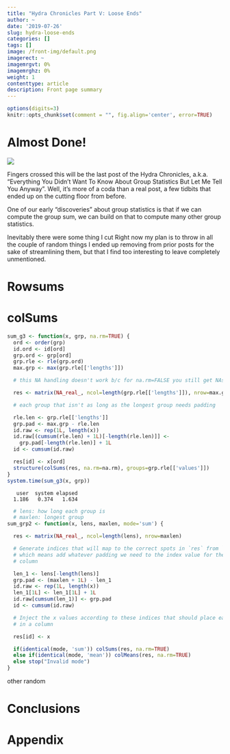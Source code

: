 ```yaml
---
title: "Hydra Chronicles Part V: Loose Ends"
author: ~
date: '2019-07-26'
slug: hydra-loose-ends
categories: []
tags: []
image: /front-img/default.png
imagerect: ~
imagemrgvt: 0%
imagemrghz: 0%
weight: 1
contenttype: article
description: Front page summary
---
```


```r
options(digits=3)
knitr::opts_chunk$set(comment = "", fig.align='center', error=TRUE)
```

# Almost Done!

<!-- this needs to become a shortcode -->
<img
  id='front-img' src='/front-img/default.png'
  class='post-inset-image'
/>

Fingers crossed this will be the last post of the Hydra Chronicles, a.k.a.
"Everything You Didn't Want To Know About Group Statistics But Let Me Tell You
Anyway".  Well, it's more of a coda than a real post, a few tidbits that ended
up on the cutting floor from before.

One of our early "discoveries" about group statistics is that if we can compute
the group sum, we can build on that to compute many other group statistics.

Inevitably there were some thing I cut
Right now my plan is to throw in all the couple of random things I ended up
removing from prior posts for the sake of streamlining them, but that I find too
interesting to leave completely unmentioned.

# Rowsums

# colSums

```r
sum_g3 <- function(x, grp, na.rm=TRUE) {
  ord <- order(grp)
  id.ord <- id[ord]
  grp.ord <- grp[ord]
  grp.rle <- rle(grp.ord)
  max.grp <- max(grp.rle[['lengths']])

  # this NA handling doesn't work b/c for na.rm=FALSE you still get NAs

  res <- matrix(NA_real_, ncol=length(grp.rle[['lengths']]), nrow=max.grp)

  # each group that isn't as long as the longest group needs padding

  rle.len <- grp.rle[['lengths']]
  grp.pad <- max.grp - rle.len
  id.raw <- rep(1L, length(x))
  id.raw[(cumsum(rle.len) + 1L)[-length(rle.len)]] <-
    grp.pad[-length(rle.len)] + 1L
  id <- cumsum(id.raw)

  res[id] <- x[ord]
  structure(colSums(res, na.rm=na.rm), groups=grp.rle[['values']])
}
system.time(sum_g3(x, grp))
```
```
   user  system elapsed
  1.186   0.374   1.634
```
```r
  # lens: how long each group is
  # maxlen: longest group
sum_grp2 <- function(x, lens, maxlen, mode='sum') {

  res <- matrix(NA_real_, ncol=length(lens), nrow=maxlen)

  # Generate indices that will map to the correct spots in `res` from `x`,
  # which means add whatever padding we need to the index value for the next
  # column

  len_1 <- lens[-length(lens)]
  grp.pad <- (maxlen + 1L) - len_1
  id.raw <- rep(1L, length(x))
  len_1[1L] <- len_1[1L] + 1L
  id.raw[cumsum(len_1)] <- grp.pad
  id <- cumsum(id.raw)

  # Inject the x values according to these indices that should place each gropu
  # in a column

  res[id] <- x

  if(identical(mode, 'sum')) colSums(res, na.rm=TRUE)
  else if(identical(mode, 'mean')) colMeans(res, na.rm=TRUE)
  else stop("Invalid mode")
}
```

other random 


# Conclusions

<!-- this needs to become a shortcode -->
<!-- this is populated by JS in feedback.html partial -->
<div id='feedback-cont'></div>

# Appendix
